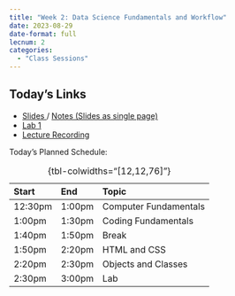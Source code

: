 ```yaml
---
title: "Week 2: Data Science Fundamentals and Workflow"
date: 2023-08-29
date-format: full
lecnum: 2
categories:
  - "Class Sessions"
---
```


::: {.callout-note}

# Today's Links

* <a class="icon-link" href="#" target="_blank"><i class="bi bi-file-slides pe-1"></i>Slides <sup><i class="bi bi-box-arrow-up-right"></i></sup></a> / 
<a class="icon-link" href="#"><i class="bi bi-person-video2 ps-1 pe-1"></i>Notes (Slides as single page)</a>
* <a class="icon-link" href="#"><i class="bi bi-laptop pe-1"></i>Lab 1</a>
* <a class="icon-link" href="#"><i class="bi bi-film pe-1"></i>Lecture Recording</a>

:::

Today's Planned Schedule:

| Start | End | Topic |
|:- |:- |:- |
| 12:30pm | 1:00pm | Computer Fundamentals |
| 1:00pm | 1:30pm | Coding Fundamentals |
| 1:40pm | 1:50pm | Break |
| 1:50pm | 2:20pm | HTML and CSS |
| 2:20pm | 2:30pm | Objects and Classes
| 2:30pm | 3:00pm | Lab | 

: {tbl-colwidths="[12,12,76]"}
